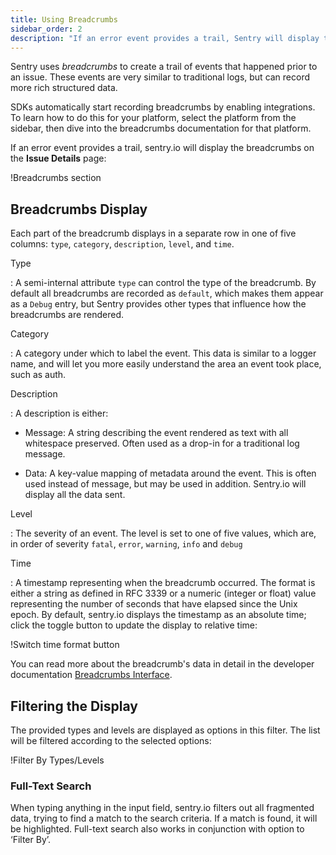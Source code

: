 ```yaml
---
title: Using Breadcrumbs
sidebar_order: 2
description: "If an error event provides a trail, Sentry will display that trail in a form of breadcrumbs. Learn more about the information that displays on the Issue Details page and how you can filter it to help resolve issues."
---
```


Sentry uses _breadcrumbs_ to create a trail of events that happened prior to an issue. These events are very similar to traditional logs, but can record more rich structured data.

SDKs automatically start recording breadcrumbs by enabling integrations. To learn how to do this for your platform, select the platform from the sidebar, then dive into the breadcrumbs documentation for that platform.

If an error event provides a trail, sentry.io will display the breadcrumbs on the **Issue Details** page:

!<Link to="crumb-section.png">Breadcrumbs section</Link>

## Breadcrumbs Display

Each part of the breadcrumb displays in a separate row in one of five columns: `type`, `category`, `description`, `level`, and `time`.

Type

: A semi-internal attribute `type` can control the type of the breadcrumb. By default all breadcrumbs are recorded as `default`, which makes them appear as a `Debug` entry, but Sentry provides other types that influence how the breadcrumbs are rendered.

Category

: A category under which to label the event. This data is similar to a logger name, and will let you more easily understand the area an event took place, such as auth.

Description

: A description is either:

- Message: A string describing the event rendered as text with all whitespace preserved. Often used as a drop-in for a traditional log message.

- Data: A key-value mapping of metadata around the event. This is often used instead of message, but may be used in addition. Sentry.io will display all the data sent.

Level

: The severity of an event. The level is set to one of five values, which are, in order of severity `fatal`, `error`, `warning`, `info` and `debug`

Time

: A timestamp representing when the breadcrumb occurred. The format is either a string as defined in RFC 3339 or a numeric (integer or float) value representing the number of seconds that have elapsed since the Unix epoch. By default, sentry.io displays the timestamp as an absolute time; click the toggle button to update the display to relative time:

!<Link to="toggle-time-btn.png">Switch time format button</Link>

You can read more about the breadcrumb's data in detail in the developer documentation [Breadcrumbs Interface](https://develop.sentry.dev/sdk/event-payloads/breadcrumbs/).

## Filtering the Display

The provided types and levels are displayed as options in this filter. The list will be filtered according to the selected options:

!<Link to="filter-by.png">Filter By Types/Levels</Link>

### Full-Text Search

When typing anything in the input field, sentry.io filters out all fragmented data, trying to find a match to the search criteria. If a match is found, it will be highlighted. Full-text search also works in conjunction with option to ‘Filter By’.
